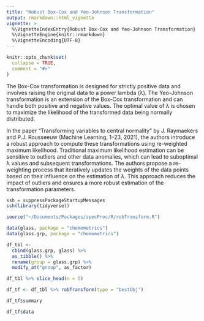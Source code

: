 ```yaml
---
title: "Robust Box-Cox and Yeo-Johnson Transformation"
output: rmarkdown::html_vignette
vignette: >
  %\VignetteIndexEntry{Robust Box-Cox and Yeo-Johnson Transformation}
  %\VignetteEngine{knitr::rmarkdown}
  %\VignetteEncoding{UTF-8}
---
```


```r
knitr::opts_chunk$set(
  collapse = TRUE,
  comment = "#>"
)
```

The Box-Cox transformation is designed for strictly positive data and involves raising the original data to a power lambda (λ). The Yeo-Johnson transformation is an extension of the Box-Cox transformation and can handle both positive and negative values. The optimal value of λ is chosen to maximize the likelihood of the transformed data being normally distributed. 

In the paper "Transforming variables to central normality" by J. Raymaekers and P.J. Rousseeuw (Machine Learning, 1–23, 2021), the authors introduce a robust approach to compute these transformations using re-weighted maximum likelihood. Traditional maximum likelihood estimation can be sensitive to outliers and other data anomalies, which can lead to suboptimal λ values and subsequent transformations. The authors propose a re-weighting process that iteratively updates the weights of the data points based on their influence on the estimation of λ. This approach reduces the impact of outliers and ensures a more robust estimation of the transformation parameters.

```r
ssh = suppressPackageStartupMessages
ssh(library(tidyverse))
```

```r
source("~/Documents/Packages/specProc/R/robTransform.R")
```

```r
data(glass, package = "chemometrics")
data(glass.grp, package = "chemometrics")
```

```r
df_tbl <-
  cbind(glass.grp, glass) %>%
  as_tibble() %>%
  rename(group = glass.grp) %>%
  modify_at("group", as_factor)
```

```r
df_tbl %>% slice_head(n = 5)
```

```r
df_tf <- df_tbl %>% robTransform(type = "bestObj")
```

```r
df_tf$summary
```

```r
df_tf$data
```

